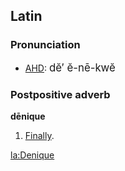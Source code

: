 ==Latin==
===Pronunciation===
*[[AHD]]: <big> d&#277;&prime; &#277;-n&#275;-kw&#277; </big>

===Postpositive adverb===
'''d&#275;nique'''
# [[Finally]].

[[la:Denique]]
